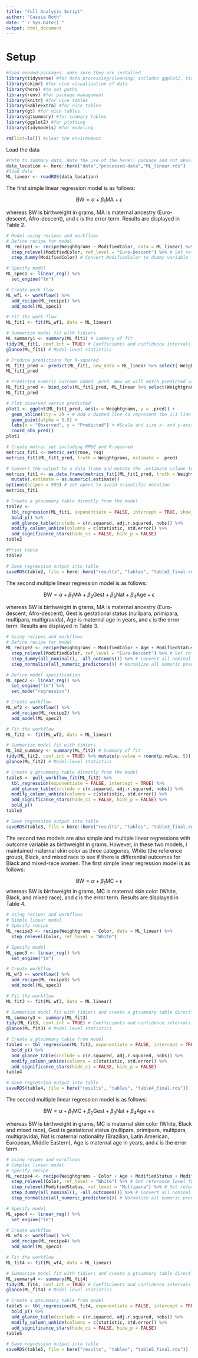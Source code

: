 ```yaml
---
title: "Full Analysis Script"
author: "Cassia Roth"
date: "`r Sys.Date()`"
output: html_document
---
```


# Setup

```r
#load needed packages. make sure they are installed.
library(tidyverse) #for data processing/cleaning; includes ggplot2, tidyr, readr, dplyr, stringr, purr, forcats
library(skimr) #for nice visualization of data 
library(here) #to set paths
library(renv) #for package management
library(knitr) #for nice tables
library(kableExtra) #for nice tables
library(gt) #for nice tables
library(gtsummary) #for summary tables
library(ggplot2) #for plotting
library(tidymodels) #for modeling

rm(list=ls()) #clear the environment
```

Load the data

```r
#Path to summary data. Note the use of the here() package and not absolute paths
data_location <- here::here("data","processed-data","ML_linear.rds")
#load data
ML_linear <- readRDS(data_location)
```

The first simple linear regression model is as follows:

$$\text{BW} = \alpha + \beta_1 \text{MA} + \epsilon$$

whereas BW is birthweight in grams, MA is maternal ancestry (Euro-descent, Afro-descent), and $\epsilon$ is the error term. Results are displayed in Table 2. 

```r
# Model using recipes and workflows
# Define recipe for model
ML_recipe1 <- recipe(Weightgrams ~ ModifiedColor, data = ML_linear) %>% 
  step_relevel(ModifiedColor, ref_level = "Euro-Descent") %>% # Set reference level for ModifiedColor
  step_dummy(ModifiedColor) # Convert ModifiedColor to dummy variable

# Specify model
ML_spec1 <- linear_reg() %>% 
  set_engine("lm")

# Create work flow
ML_wf1 <- workflow() %>%
  add_recipe(ML_recipe1) %>%
  add_model(ML_spec1)

# Fit the work flow
ML_fit1 <- fit(ML_wf1, data = ML_linear)

# Summarize model fit with tidiers
ML_summary1 <- summary(ML_fit1) # Summary of fit
tidy(ML_fit1, conf.int = TRUE) # Coefficients and confidence intervals
glance(ML_fit1) # Model-level statistics

# Produce predictions for R-squared
ML_fit1_pred <- predict(ML_fit1, new_data = ML_linear %>% select(-Weightgrams))
ML_fit1_pred

# Predicted numeric outcome named .pred. Now we will match predicted values with corresponding observed outcome values
ML_fit1_pred <- bind_cols(ML_fit1_pred, ML_linear %>% select(Weightgrams))
ML_fit1_pred

# Plot observed versus predicted
plot1 <- ggplot(ML_fit1_pred, aes(x = Weightgrams, y = .pred)) +
  geom_abline(lty = 2) + # Add a dashed line to represent the 1:1 line
  geom_point(alpha = 0.5) +
  labs(x = "Observed", y = "Predicted") + #Scale and size x- and y-axis uniformly
  coord_obs_pred()
plot1

# Create metric set including RMSE and R-squared
metrics_fit1 <- metric_set(rmse, rsq)
metrics_fit1(ML_fit1_pred, truth = Weightgrams, estimate = .pred)

# Convert the output to a data frame and mutate the .estimate column to numeric
metrics_fit1 <- as.data.frame(metrics_fit1(ML_fit1_pred, truth = Weightgrams, estimate = .pred)) %>%
  mutate(.estimate = as.numeric(.estimate))
options(scipen = 999) # set opens to avoid scientific notation
metrics_fit1

# Create a gtsummary table directly from the model
table2 <-
  tbl_regression(ML_fit1, exponentiate = FALSE, intercept = TRUE, show_single_row = everything()) %>% 
  bold_p() %>% 
  add_glance_table(include = c(r.squared, adj.r.squared, nobs)) %>%
  modify_column_unhide(columns = c(statistic, std.error)) %>%
  add_significance_stars(hide_ci = FALSE, hide_p = FALSE)
table2

#Print table
table2

# Save regression output into table
saveRDS(table2, file = here::here("results", "tables", "table2_final.rds"))
```

The second multiple linear regression model is as follows:

$$\text{BW} = \alpha + \beta_1 \text{MA} + \beta_2 \text{Gest} + \beta_3 \text{Nat} + \beta_4 \text{Age} + \epsilon$$

whereas BW is birthweight in grams, MA is maternal ancestry (Euro-descent, Afro-descent), Gest is gestational status (nullipara, primipara, multipara, multigravida), Age is maternal age in years, and $\epsilon$ is the error term. Results are displayed in Table 3.

```r
# Using recipes and workflows
# Define recipe for model
ML_recipe2 <- recipe(Weightgrams ~ ModifiedColor + Age + ModifiedStatus + ModifiedNationality, data = ML_linear) %>% 
  step_relevel(ModifiedColor, ref_level = "Euro-Descent") %>% # Set reference level for ModifiedColor
  step_dummy(all_nominal(), -all_outcomes()) %>% # Convert all nominal variables to dummy variables
  step_normalize(all_numeric_predictors()) # Normalize all numeric predictors

# Define model specification
ML_spec2 <- linear_reg() %>% 
  set_engine("lm") %>%
  set_mode("regression")

# Create workflow
ML_wf2 <- workflow() %>%
  add_recipe(ML_recipe2) %>%
  add_model(ML_spec2)

# Fit the workflow
ML_fit2 <- fit(ML_wf2, data = ML_linear)

# Summarize model fit with tidiers
ML_lm2_summary <- summary(ML_fit2) # Summary of fit
tidy(ML_fit2, conf.int = TRUE) %>% mutate(p.value = round(p.value, 5)) # Coefficients and confidence intervals with p-values rounded to 5 decimal places
glance(ML_fit2) # Model-level statistics

# Create a gtsummary table directly from the model
table3 <- pull_workflow_fit(ML_fit2) %>%
  tbl_regression(exponentiate = FALSE, intercept = TRUE) %>%
  add_glance_table(include = c(r.squared, adj.r.squared, nobs)) %>%
  modify_column_unhide(columns = c(statistic, std.error)) %>%
  add_significance_stars(hide_ci = FALSE, hide_p = FALSE) %>%
  bold_p()
table3

# Save regression output into table
saveRDS(table3, file = here::here("results", "tables", "table3_final.rds"))
```

The second two models are also simple and multiple linear regressions with outcome variable as birthweight in grams. However, in these two models, I maintained maternal skin color as three categories, White (the reference group), Black, and mixed race to see if there is differential outcomes for Black and mixed-race women. The first simple linear regression model is as follows:

$$\text{BW} = \alpha + \beta_1 \text{MC} + \epsilon$$
whereas BW is birthweight in grams, MC is maternal skin color (White, Black, and mixed race), and $\epsilon$ is the error term. Results are displayed in Table 4.

```r
# Using recipes and workflows
# Simple linear model
# Specify recipe
ML_recipe3 <- recipe(Weightgrams ~ Color, data = ML_linear) %>%
  step_relevel(Color, ref_level = "White")

# Specify model
ML_spec3 <- linear_reg() %>%
  set_engine("lm")

# Create workflow
ML_wf3 <- workflow() %>%
  add_recipe(ML_recipe3) %>%
  add_model(ML_spec3)

# Fit the workflow
ML_fit3 <- fit(ML_wf3, data = ML_linear)

# Summarize model fit with tidiers and create a gtsummary table directly from the model
ML_summary3 <- summary(ML_fit3)
tidy(ML_fit3, conf.int = TRUE) # Coefficients and confidence intervals
glance(ML_fit3) # Model-level statistics

# Create a gtsummary table from model
table4 <- tbl_regression(ML_fit3, exponentiate = FALSE, intercept = TRUE) %>%
  bold_p() %>%
  add_glance_table(include = c(r.squared, adj.r.squared, nobs)) %>%
  modify_column_unhide(columns = c(statistic, std.error)) %>%
  add_significance_stars(hide_ci = FALSE, hide_p = FALSE)
table4

# Save regression output into table
saveRDS(table4, file = here("results", "tables", "table4_final.rds"))
```

The second multiple linear regression model is as follows:

$$\text{BW} = \alpha + \beta_1 \text{MC} + \beta_2 \text{Gest} + \beta_3 \text{Nat} + \beta_4 \text{Age} + \epsilon$$

whereas BW is birthweight in grams, MC is maternal skin color (White, Black and mixed race), Gest is gestational status (nullipara, primipara, multipara, multigravida), Nat is maternal nationality (Brazilian, Latin American, European, Middle Eastern), Age is maternal age in years, and $\epsilon$ is the error term.

```r
# Using reipes and workflows
# Complex linear model
# Specify recipe
ML_recipe4 <- recipe(Weightgrams ~ Color + Age + ModifiedStatus + ModifiedNationality, data = ML_linear) %>%
  step_relevel(Color, ref_level = "White") %>% # Set reference level for Color
  step_relevel(ModifiedStatus, ref_level = "Multipara") %>% # Set reference level for ModifiedStatus
  step_dummy(all_nominal(), -all_outcomes()) %>% # Convert all nominal variables to dummy variables
  step_normalize(all_numeric_predictors()) # Normalize all numeric predictors

# Specify model
ML_spec4 <- linear_reg() %>%
  set_engine("lm")

# Create workflow
ML_wf4 <- workflow() %>%
  add_recipe(ML_recipe4) %>%
  add_model(ML_spec4)

# Fit the workflow
ML_fit4 <- fit(ML_wf4, data = ML_linear)

# Summarize model fit with tidiers and create a gtsummary table directly from the model
ML_summary4 <- summary(ML_fit4)
tidy(ML_fit4, conf.int = TRUE) # Coefficients and confidence intervals
glance(ML_fit4) # Model-level statistics

# Create a gtsummary table from model
table5 <- tbl_regression(ML_fit4, exponentiate = FALSE, intercept = TRUE) %>%
  bold_p() %>%
  add_glance_table(include = c(r.squared, adj.r.squared, nobs)) %>%
  modify_column_unhide(columns = c(statistic, std.error)) %>%
  add_significance_stars(hide_ci = FALSE, hide_p = FALSE)
table5

# Save regression output into table
saveRDS(table5, file = here("results", "tables", "table5_final.rds"))
```
